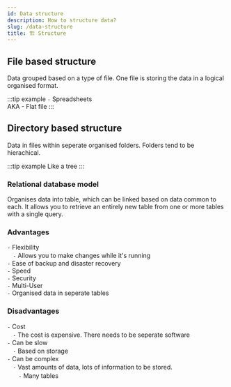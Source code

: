 ```yaml
---
id: Data structure
description: How to structure data?
slug: /data-structure
title: 🏗️ Structure
---
```


## File based structure
Data grouped based on a type of file. One file is storing the data in a logical organised format. <br />

:::tip example
`-` Spreadsheets <br />
AKA - Flat file
:::

## Directory based structure
Data in files within seperate organised folders. Folders tend to be hierachical. 

:::tip example
Like a tree
:::

### Relational database model
Organises data into table, which can be linked based on data common to each. It allows you to retrieve an entirely new table from one or more tables with a single query. 

### Advantages
`-` Flexibility <br />
ㅤ`-` Allows you to make changes while it's running <br />
`-`  Ease of backup and disaster recovery  <br />
`-` Speed  <br />
`-` Security <br />
`-` Multi-User  <br />
`-` Organised data in seperate tables  <br />

### Disadvantages
`-` Cost  <br />
ㅤ`-` The cost is expensive. There needs to be seperate software <br />
`-` Can be slow <br />
ㅤ`-` Based on storage <br />
`-` Can be complex <br />
ㅤ`-` Vast amounts of data, lots of information to be stored. <br />
ㅤㅤ`-` Many tables